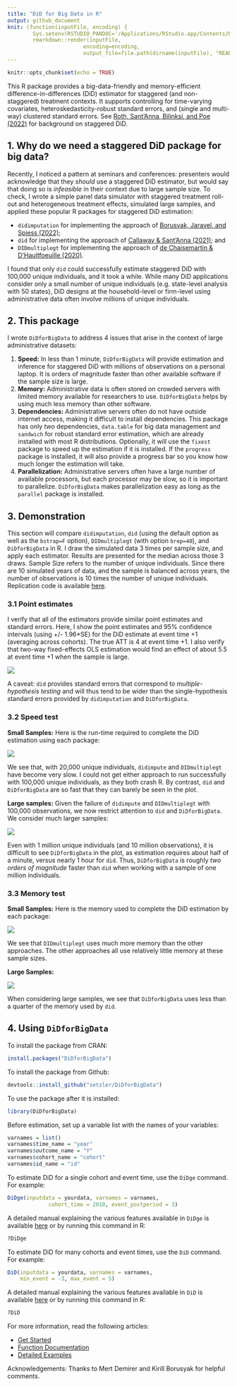 ```yaml
---
title: "DiD for Big Data in R" 
output: github_document
knit: (function(inputFile, encoding) {
        Sys.setenv(RSTUDIO_PANDOC='/Applications/RStudio.app/Contents/Resources/app/quarto/bin/tools');
        rmarkdown::render(inputFile,
                        encoding=encoding, 
                        output_file=file.path(dirname(inputFile), "README.md")) })
--- 
```


```r
knitr::opts_chunk$set(echo = TRUE)
```

This R package provides a big-data-friendly and memory-efficient
difference-in-differences (DiD) estimator for staggered (and
non-staggered) treatment contexts. It supports controlling for
time-varying covariates, heteroskedasticity-robust standard errors, and
(single and multi-way) clustered standard errors. See [Roth, Sant’Anna,
Bilinksi, and Poe
(2022)](https://www.jonathandroth.com/assets/files/DiD_Review_Paper.pdf)
for background on staggered DiD.

## 1. Why do we need a staggered DiD package for big data?

Recently, I noticed a pattern at seminars and conferences: presenters would acknowledge that they *should* use a staggered DiD estimator, but would say that doing so is *infeasible* in their context due to large sample size.  To check, I wrote a simple panel data simulator with staggered treatment roll-out and heterogeneous treatment effects, simulated large samples, and applied these popular R packages for staggered DiD estimation:

- `didimputation` for implementing the approach of [Borusyak, Jaravel, and Spiess
  (2022)](https://www.xavierjaravel.com/_files/ugd/bacd2d_ebf772e1b7ea4a178a060e6ebfcfa056.pdf);
- `did` for implementing the approach of [Callaway & Sant’Anna
  (2021)](https://psantanna.com/files/Callaway_SantAnna_2020.pdf); and
- `DIDmultiplegt` for implementing the approach of [de Chaisemartin & D’Haultfoeuille
  (2020)](https://drive.google.com/file/d/1D93ltJUirR4zIqJZfSTwSLrA-6rSZpTJ/view).

I found that only `did` could
successfully estimate staggered DiD with 100,000 unique individuals, and it took a while. While many
DiD applications consider only a small number of unique individuals
(e.g. state-level analysis with 50 states), DiD designs at the
household-level or firm-level using administrative data often involve
millions of unique individuals. 

## 2. This package 

I wrote `DiDforBigData` to address 4 issues that arise in the context of large administrative datasets:

1.  **Speed:** In less than 1 minute, `DiDforBigData` will provide estimation and inference for staggered DiD with millions of observations on a personal laptop. It is orders of magnitude faster than other available software if the sample size is large.
2.  **Memory:** Administrative data is often stored on crowded servers
    with limited memory available for researchers to use. `DiDforBigData` helps by using much less memory than other software.
3.  **Dependencies:** Administrative servers often do not have outside internet access, making it difficult to install dependencies.  This package has only *two* dependencies,
    `data.table` for big data management and `sandwich` for robust
    standard error estimation, which are already installed with most R
    distributions. Optionally, it will use the `fixest` package to speed up the
    estimation if it is installed. If the `progress` package is installed, it will also provide a progress bar so you know how much longer the estimation will take.
4. **Parallelization:** Administrative servers often have a large number of available processors, but each processor may be slow, so it is important to parallelize. `DiDforBigData` makes parallelization easy as long as the `parallel` package is installed.

## 3. Demonstration

This section will compare `didimputation`, `did` (using the default option as well as the `bstrap=F` option), `DIDmultiplegt` (with option `brep=40`), and `DiDforBigData` in R. I draw the simulated data 3 times per sample size, and apply each
estimator. Results are presented for the median across those 3 draws.
Sample Size refers to the number of unique individuals. Since there are
10 simulated years of data, and the sample is balanced across years, the
number of observations is 10 times the number of unique individuals. Replication code is available [here](https://github.com/setzler/DiDforBigData/tree/main/inst/).


### 3.1 Point estimates

I verify that all of the estimators provide similar point estimates and
standard errors. Here, I show the point estimates and 95% confidence
intervals (using +/- 1.96\*SE) for the DiD estimate at event time +1
(averaging across cohorts). The true ATT is 4 at event time +1. I also
verify that two-way fixed-effects OLS estimation would find an effect of
about 5.5 at event time +1 when the sample is large.


![](https://github.com/setzler/DiDforBigData/raw/main/inst/speed_test_plots/estimates_small.png)

A caveat: `did` provides standard
errors that correspond to *multiple-hypothesis testing* and will thus
tend to be wider than the single-hypothesis standard errors provided by `didimputation` and `DiDforBigData`.

### 3.2 Speed test

**Small Samples:** Here is the run-time required to complete the DiD
estimation using each package:

![](https://github.com/setzler/DiDforBigData/raw/main/inst/speed_test_plots/speedtest_small.png)  

We see that, with 20,000 unique individuals, `didimpute` and `DIDmultiplegt` have become very slow. I could not get either approach to run successfully with 100,000 unique individuals, as
they both crash R. By contrast, `did` and `DiDforBigData`  are so   fast that they can barely be seen in the plot.

**Large samples:** Given the failure of `didimpute` and `DIDmultiplegt` with 100,000 observations, we now restrict attention to `did` and `DiDforBigData`. We consider much larger samples:

![](https://github.com/setzler/DiDforBigData/raw/main/inst/speed_test_plots/speedtest_large.png)

Even with 1 million unique individuals (and 10 million observations), it
is difficult to see `DiDforBigData` in the plot, as estimation requires
about half of a minute, versus nearly 1 hour for `did`. Thus, `DiDforBigData` is
roughly *two orders of magnitude* faster than `did` when working with a sample of one million individuals.

### 3.3 Memory test

**Small Samples:** Here is the memory used to complete the DiD
estimation by each package:

![](https://github.com/setzler/DiDforBigData/raw/main/inst/speed_test_plots/memorytest_small.png)

We see that `DIDmultiplegt` uses much more memory than the other approaches. The other
approaches all use relatively little memory at these sample sizes.

**Large Samples:** 

![](https://github.com/setzler/DiDforBigData/raw/main/inst/speed_test_plots/memorytest_large.png)

When considering large samples, we see that `DiDforBigData` uses less
than a quarter of the memory used by `did`.


## 4. Using `DiDforBigData`

To install the package from CRAN:

```r
install.packages("DiDforBigData")
```

To install the package from Github:

```r
devtools::install_github("setzler/DiDforBigData")
```

To use the package after it is installed:

```r
library(DiDforBigData)
```

Before estimation, set up a variable list with the names of your variables:

```r
varnames = list()
varnames$time_name = "year"
varnames$outcome_name = "Y"
varnames$cohort_name = "cohort"
varnames$id_name = "id"
```


To estimate DiD for a single cohort and event time, use the `DiDge` command.  For example:

```r
DiDge(inputdata = yourdata, varnames = varnames,
             cohort_time = 2010, event_postperiod = 3)
```

A detailed manual explaining the various features available in `DiDge` is available [here](https://setzler.github.io/DiDforBigData/reference/index.html) or by running this command in R:

```r
?DiDge
```



To estimate DiD for many cohorts and event times, use the `DiD` command. For example:

```r
DiD(inputdata = yourdata, varnames = varnames,
    min_event = -3, max_event = 5)
```

A detailed manual explaining the various features available in `DiD` is available [here](https://setzler.github.io/DiDforBigData/reference/index.html) or by running this command in R:

```r
?DiD
```


For more information, read the following articles:

- [Get Started](https://setzler.github.io/DiDforBigData/articles/DiDforBigData.html)
- [Function Documentation](https://setzler.github.io/DiDforBigData/reference/index.html)
- [Detailed Examples](https://setzler.github.io/DiDforBigData/articles/Examples.html)

Acknowledgements: Thanks to Mert Demirer and Kirill Borusyak for helpful comments.
